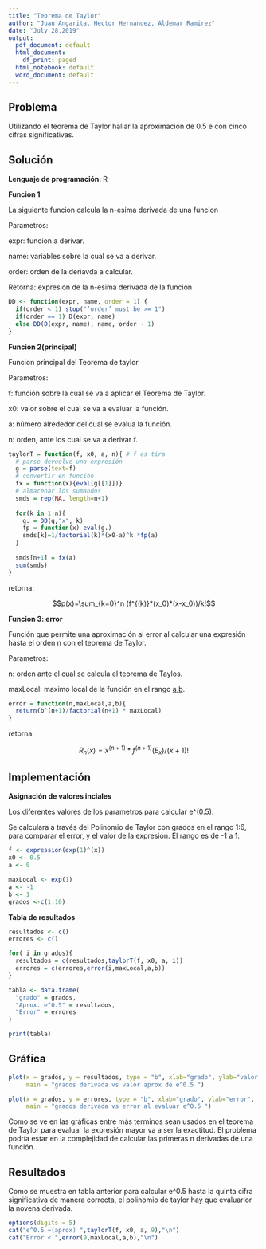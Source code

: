 ---
title: "Teorema de Taylor"
author: "Juan Angarita, Hector Hernandez, Aldemar Ramirez"
date: "July 28,2019"
output:
  pdf_document: default
  html_document:
    df_print: paged
  html_notebook: default
  word_document: default
---

## Problema

Utilizando el teorema de Taylor hallar la aproximación de 0.5 e con cinco
cifras significativas.

## Solución 

**Lenguaje de programación: ** R

**Funcion 1**

La siguiente funcion calcula la n-esima derivada de una funcion

Parametros:

expr: funcion a derivar.

name: variables sobre la cual se va a derivar.

order: orden de la deriavda a calcular.

Retorna: expresion de la n-esima derivada de la funcion
```{r}
DD <- function(expr, name, order = 1) {
  if(order < 1) stop("’order’ must be >= 1")
  if(order == 1) D(expr, name)
  else DD(D(expr, name), name, order - 1)
}
```

**Funcion 2(principal)**

Funcion principal del Teorema de taylor

Parametros:

f: función sobre la cual se va a aplicar el Teorema de Taylor.

x0: valor sobre el cual se va a evaluar la función.

a: número alrededor del cual se evalua la función.

n: orden, ante los cual se va a derivar f.

```{r}
taylorT = function(f, x0, a, n){ # f es tira
  # parse devuelve una expresión
  g = parse(text=f)
  # convertir en función
  fx = function(x){eval(g[[1]])}
  # almacenar los sumandos
  smds = rep(NA, length=n+1)
  
  for(k in 1:n){
    g. = DD(g,"x", k)
    fp = function(x) eval(g.)
    smds[k]=1/factorial(k)*(x0-a)^k *fp(a)
  }
  
  smds[n+1] = fx(a)
  sum(smds)
}
```

retorna:

$$p(x)=\sum_{k=0}^n (f^{(k)}*(x_0)*(x-x_0))/k!$$

**Funcion 3: error**

Función que permite una aproximación al error al calcular una expresión hasta el orden n con el teorema de Taylor.

Parametros:

n: orden ante el cual se calcula el teorema de Taylos.

maxLocal: maximo local de la función en el rango [a,b].

[a,b]: Rango sobre el cual se calcula la funcion.

```{r}
error = function(n,maxLocal,a,b){
  return(b^(n+1)/factorial(n+1) * maxLocal)
}
```

retorna:

$$R_n(x)=x^{(n+1)}*f^{(n+1)}(E_x)/(x+1)!$$

## Implementación

**Asignación de valores inciales**

Los diferentes valores de los parametros para calcular e^(0.5).

Se calculara a través del Polinomio de Taylor con grados en el rango 1:6, para comparar el error, y el valor de la expresión. El rango es de -1 a 1.

```{r}

f <- expression(exp(1)^(x))
x0 <- 0.5
a <- 0

maxLocal <- exp(1)
a <- -1
b <- 1
grados <-c(1:10)
```

**Tabla de resultados**

```{r}
resultados <- c()
errores <- c()

for( i in grados){
  resultados = c(resultados,taylorT(f, x0, a, i))
  errores = c(errores,error(i,maxLocal,a,b))
}

tabla <- data.frame(
  "grado" = grados,
  "Aprox. e^0.5" = resultados,
  "Error" = errores
)

print(tabla)
```

## Gráfica

```{r}
plot(x = grados, y = resultados, type = "b", xlab="grado", ylab="valor de e^0.5",
     main = "grados derivada vs valor aprox de e^0.5 ")

plot(x = grados, y = errores, type = "b", xlab="grado", ylab="error",
     main = "grados derivada vs error al evaluar e^0.5 ")
```
Como se ve en las gráficas entre más terminos sean usados en el teorema de Taylor para evaluar la expresión mayor va a ser la exactitud. El problema podría estar en la complejidad de calcular las primeras n derivadas de una función.

## Resultados

Como se muestra en tabla anterior para calcular e^0.5 hasta la quinta cifra significativa de manera correcta, el polinomio de taylor hay que evaluarlor la novena derivada.

```{r}
options(digits = 5)
cat("e^0.5 =(aprox) ",taylorT(f, x0, a, 9),"\n")
cat("Error < ",error(9,maxLocal,a,b),"\n")
```

